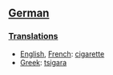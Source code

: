 ==[[German]]==
===[[Translations]]===

*[[English]], [[French]]: [[cigarette]]
*[[Greek]]: [[tsigara]]